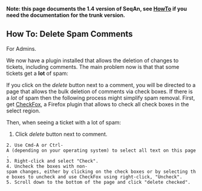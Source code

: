 
'''Note: this page documents the 1.4 version of SeqAn, see [[HowTo]] if you need the documentation for the trunk version.'''
== How To: Delete Spam Comments ==

For Admins.

We now have a plugin installed that allows the deletion of changes to tickets, including comments.
The main problem now is that that some tickets get a '''lot''' of spam:

If you click on the ''delete'' button next to a comment, you will be directed to a page that allows the bulk deletion of comments via check boxes.
If there is a ''lot'' of spam then the following process might simplify spam removal.
First, get [https://addons.mozilla.org/en-US/firefox/addon/2393 CheckFox], a Firefox plugin that allows to check all check boxes in the select region.

Then, when seeing a ticket with a lot of spam:

#Click ''delete'' button next to comment.
 2. Use Cmd-A or Ctrl-A (depending on your operating system) to select all text on this page.
 3. Right-click and select "Check".
 4. Uncheck the boxes with non-spam changes, either by clicking on the check boxes or by selecting the boxes to uncheck and use CheckFox using right-click, "Uncheck".
 5. Scroll down to the bottom of the page and click "delete checked".



{{TracNotice|{{PAGENAME}}}}